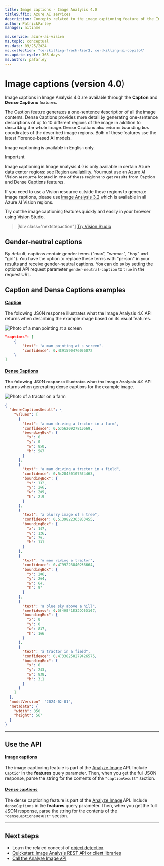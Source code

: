```yaml
---
title: Image captions - Image Analysis 4.0
titleSuffix: Azure AI services
description: Concepts related to the image captioning feature of the Image Analysis 4.0 API.
author: PatrickFarley
manager: nitinme

ms.service: azure-ai-vision
ms.topic: conceptual
ms.date: 09/25/2024
ms.collection: "ce-skilling-fresh-tier2, ce-skilling-ai-copilot"
ms.update-cycle: 365-days
ms.author: pafarley
---
```


# Image captions (version 4.0)

Image captions in Image Analysis 4.0 are available through the **Caption** and **Dense Captions** features.

The Caption feature generates a one-sentence description of all the image contents. Dense Captions provides more detail by generating one-sentence descriptions of up to 10 different regions of the image in addition to describing the whole image. Dense Captions also returns bounding box coordinates of the described image regions. Both of these features use the latest Florence-based AI models.

Image captioning is available in English only.

> [!IMPORTANT]
> Image captioning in Image Analysis 4.0 is only available in certain Azure data center regions: see [Region availability](./overview-image-analysis.md#region-availability). You must use an Azure AI Vision resource located in one of these regions to get results from Caption and Dense Captions features.
>
> If you need to use a Vision resource outside these regions to generate image captions, please use [Image Analysis 3.2](concept-describing-images.md) which is available in all Azure AI Vision regions.

Try out the image captioning features quickly and easily in your browser using Vision Studio.

> [!div class="nextstepaction"]
> [Try Vision Studio](https://portal.vision.cognitive.azure.com/)

## Gender-neutral captions

By default, captions contain gender terms ("man", "woman", "boy" and "girl"). You have the option to replace these terms with "person" in your results and receive gender-neutral captions. You can do so by setting the optional API request parameter `gender-neutral-caption` to `true` in the request URL.

## Caption and Dense Captions examples

#### [Caption](#tab/image)

The following JSON response illustrates what the Image Analysis 4.0 API returns when describing the example image based on its visual features.

![Photo of a man pointing at a screen](./Media/quickstarts/presentation.png)

```json
"captions": [
    {
        "text": "a man pointing at a screen",
        "confidence": 0.4891590476036072
    }
]
```

#### [Dense Captions](#tab/dense)

The following JSON response illustrates what the Image Analysis 4.0 API returns when generating dense captions for the example image.

![Photo of a tractor on a farm](./Images/farm.png)

```json
{
  "denseCaptionsResult": {
    "values": [
      {
        "text": "a man driving a tractor in a farm",
        "confidence": 0.535620927810669,
        "boundingBox": {
          "x": 0,
          "y": 0,
          "w": 850,
          "h": 567
        }
      },
      {
        "text": "a man driving a tractor in a field",
        "confidence": 0.5428450107574463,
        "boundingBox": {
          "x": 132,
          "y": 266,
          "w": 209,
          "h": 219
        }
      },
      {
        "text": "a blurry image of a tree",
        "confidence": 0.5139822363853455,
        "boundingBox": {
          "x": 147,
          "y": 126,
          "w": 76,
          "h": 131
        }
      },
      {
        "text": "a man riding a tractor",
        "confidence": 0.4799223840236664,
        "boundingBox": {
          "x": 206,
          "y": 264,
          "w": 64,
          "h": 97
        }
      },
      {
        "text": "a blue sky above a hill",
        "confidence": 0.35495415329933167,
        "boundingBox": {
          "x": 0,
          "y": 0,
          "w": 837,
          "h": 166
        }
      },
      {
        "text": "a tractor in a field",
        "confidence": 0.47338250279426575,
        "boundingBox": {
          "x": 0,
          "y": 243,
          "w": 838,
          "h": 311
        }
      }
    ]
  },
  "modelVersion": "2024-02-01",
  "metadata": {
    "width": 850,
    "height": 567
  }
}
```

---

## Use the API

#### [Image captions](#tab/image)

The image captioning feature is part of the [Analyze Image](https://aka.ms/vision-4-0-ref) API. Include `Caption` in the **features** query parameter. Then, when you get the full JSON response, parse the string for the contents of the `"captionResult"` section.

#### [Dense captions](#tab/dense)

The dense captioning feature is part of the [Analyze Image](https://aka.ms/vision-4-0-ref) API. Include `denseCaptions` in the **features** query parameter. Then, when you get the full JSON response, parse the string for the contents of the `"denseCaptionsResult"` section.

---

## Next steps

* Learn the related concept of [object detection](concept-object-detection-40.md).
* [Quickstart: Image Analysis REST API or client libraries](./quickstarts-sdk/image-analysis-client-library-40.md?pivots=programming-language-csharp)
* [Call the Analyze Image API](./how-to/call-analyze-image-40.md)
